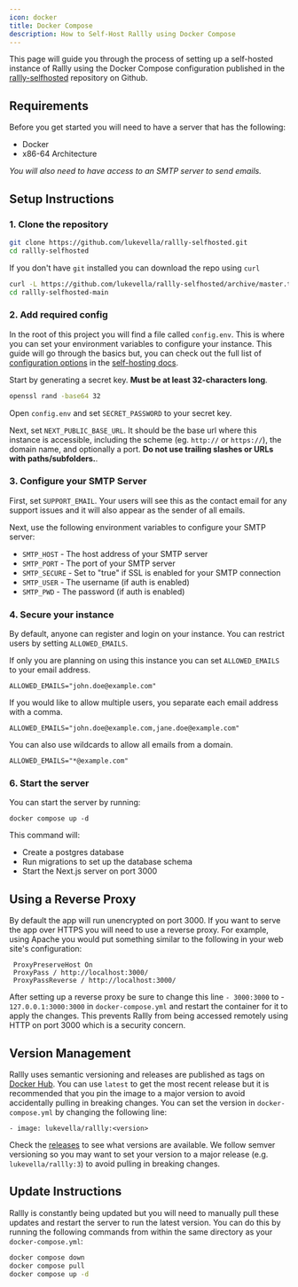 ```yaml
---
icon: docker
title: Docker Compose
description: How to Self-Host Rallly using Docker Compose
---
```


This page will guide you through the process of setting up a self-hosted instance of Rallly using the Docker Compose configuration published in the [rallly-selfhosted](https://github.com/lukevella/rallly-selfhosted) repository on Github.

## Requirements

Before you get started you will need to have a server that has the following:

- Docker
- x86-64 Architecture

_You will also need to have access to an SMTP server to send emails._

## Setup Instructions

### 1. Clone the repository

```sh
git clone https://github.com/lukevella/rallly-selfhosted.git
cd rallly-selfhosted
```

If you don't have `git` installed you can download the repo using `curl`

```sh
curl -L https://github.com/lukevella/rallly-selfhosted/archive/master.tar.gz | tar -xz
cd rallly-selfhosted-main
```

### 2. Add required config

In the root of this project you will find a file called `config.env`.
This is where you can set your environment variables to configure your instance.
This guide will go through the basics but, you can check out the full list of [configuration options](/self-hosting/configuration-options) in the [self-hosting docs](https://support.rallly.co/self-hosting).

Start by generating a secret key. **Must be at least 32-characters long**.

```sh
openssl rand -base64 32
```

Open `config.env` and set `SECRET_PASSWORD` to your secret key.

Next, set `NEXT_PUBLIC_BASE_URL`. It should be the base url where this instance is accessible, including the scheme (eg. `http://` or `https://`), the domain name, and optionally a port. **Do not use trailing slashes or URLs with paths/subfolders.**.

### 3. Configure your SMTP Server

First, set `SUPPORT_EMAIL`. Your users will see this as the contact email for any support issues and it will also appear as the sender of all emails.

Next, use the following environment variables to configure your SMTP server:

- `SMTP_HOST` - The host address of your SMTP server
- `SMTP_PORT` - The port of your SMTP server
- `SMTP_SECURE` - Set to "true" if SSL is enabled for your SMTP connection
- `SMTP_USER` - The username (if auth is enabled)
- `SMTP_PWD` - The password (if auth is enabled)

### 4. Secure your instance

By default, anyone can register and login on your instance.
You can restrict users by setting `ALLOWED_EMAILS`.

If only you are planning on using this instance you can set `ALLOWED_EMAILS` to your email address.

```
ALLOWED_EMAILS="john.doe@example.com"
```

If you would like to allow multiple users, you separate each email address with a comma.

```
ALLOWED_EMAILS="john.doe@example.com,jane.doe@example.com"
```

You can also use wildcards to allow all emails from a domain.

```
ALLOWED_EMAILS="*@example.com"
```

### 6. Start the server

You can start the server by running:

```
docker compose up -d
```

This command will:

- Create a postgres database
- Run migrations to set up the database schema
- Start the Next.js server on port 3000

## Using a Reverse Proxy

By default the app will run unencrypted on port 3000. If you want to serve the app over HTTPS you will need to use a reverse proxy. For example, using Apache you would put something similar to the following in your web site's configuration:

```
 ProxyPreserveHost On
 ProxyPass / http://localhost:3000/
 ProxyPassReverse / http://localhost:3000/
```

After setting up a reverse proxy be sure to change this line `- 3000:3000` to - `127.0.0.1:3000:3000` in `docker-compose.yml` and restart the container for it to apply the changes. This prevents Rallly from being accessed remotely using HTTP on port 3000 which is a security concern.

## Version Management

Rallly uses semantic versioning and releases are published as tags on [Docker Hub](https://hub.docker.com/r/lukevella/rallly).
You can use `latest` to get the most recent release but it is recommended that you pin the image to a major version to avoid accidentally pulling in breaking changes.
You can set the version in `docker-compose.yml` by changing the following line:

```
- image: lukevella/rallly:<version>
```

Check the [releases](https://github.com/lukevella/rallly/releases) to see what versions are available.
We follow semver versioning so you may want to set your version to a major release (e.g. `lukevella/rallly:3`) to avoid pulling in breaking changes.

## Update Instructions

Rallly is constantly being updated but you will need to manually pull these updates and restart the server to run the latest version. You can do this by running the following commands from within the same directory as your `docker-compose.yml`:

```sh
docker compose down
docker compose pull
docker compose up -d
```
